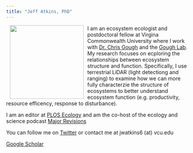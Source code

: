 ```yaml
---
title: "Jeff Atkins, PhD"
---
```

<img style="float: left;" src="images/avatar.jpeg" height="200px" width="200px" hspace = "10">

I am an ecosystem ecologist and postdoctoral fellow at Virgina Commonwealth University where I work with [Dr. Chris Gough](http://www.people.vcu.edu/~cmgough/) and the [Gough Lab](https://twitter.com/gough_lab). My research focuses on ecploring the relationships between ecosystem structure and function. Specifically, I use terrestrial LiDAR (light detectiong and ranging) to examine how we can more fully characterzie the structure of ecosystems to better understand ecosystem function (e.g. productivity, resource efficency, response to disturbance).

I am an editor at [PLOS Ecology](http://blogs.plos.org/ecology) and am the co-host of the ecology and science podcast [Major Revisions](http://www.majorrevisionsshow.com)

You can follow me on [Twitter](https://twitter.com/atkinsjeff?lang=en) or contact me at jwatkins6 (at) vcu.edu 

[Google Scholar](https://scholar.google.com/citations?user=feGWkjcAAAAJ&hl=en&authuser=2)







































<p>
&nbsp;
</p>
